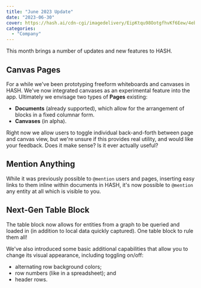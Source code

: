```yaml
---
title: "June 2023 Update"
date: "2023-06-30"
cover: https://hash.ai/cdn-cgi/imagedelivery/EipKtqu98OotgfhvKf6Eew/4eb6513c-61bd-4e41-5da6-74178ea75300/public
categories: 
  - "Company"
---
```


This month brings a number of updates and new features to HASH.

## Canvas Pages

For a while we've been prototyping freeform whiteboards and canvases in HASH. We've now integrated canvases as an experimental feature into the app. Ultimately we envisage two types of **Pages** existing:

- **Documents** (already supported), which allow for the arrangement of blocks in a fixed columnar form.
- **Canvases** (in alpha).

Right now we allow users to toggle individual back-and-forth between page and canvas view, but we're unsure if this provides real utility, and would like your feedback. Does it make sense? Is it ever actually useful?

## Mention Anything

While it was previously possible to `@mention` users and pages, inserting easy links to them inline within documents in HASH, it's now possible to `@mention` any entity at all which is visible to you.

## Next-Gen Table Block

The table block now allows for entities from a graph to be queried and loaded in (in addition to local data quickly captured). One table block to rule them all!

We've also introduced some basic additional capabilities that allow you to change its visual appearance, including toggling on/off:

- alternating row background colors;
- row numbers (like in a spreadsheet); and
- header rows.
